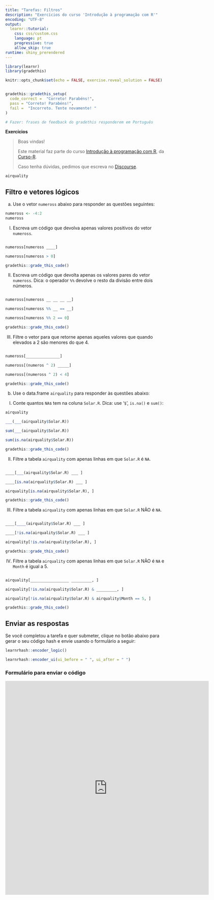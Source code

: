 ```yaml
---
title: "Tarefas: Filtros"
description: "Exercícios do curso 'Introdução à programação com R'"
encoding: "UTF-8"
output: 
  learnr::tutorial:
    css: css/custom.css
    language: pt
    progressive: true
    allow_skip: true
runtime: shiny_prerendered
---
```


```r
library(learnr)
library(gradethis)

knitr::opts_chunk$set(echo = FALSE, exercise.reveal_solution = FALSE)


gradethis::gradethis_setup(
  code_correct =  "Correto! Parabéns!",
  pass = "Correto! Parabéns!",
  fail =  "Incorreto. Tente novamente! "
)

# Fazer: frases de feedback do gradethis responderem em Português

```


**Exercícios**

> Boas vindas! 
>
> Este material faz parte do curso [Introdução à programação com R](https://curso-r.com/cursos/intro-programacao/), da [Curso-R](https://www.curso-r.com/).
>
> Caso tenha dúvidas, pedimos que escreva no [<i class="fab fa-discourse"></i> Discourse](https://discourse.curso-r.com/).


```r
airquality
``` 

## Filtro e vetores lógicos

a) Use o vetor `numeross` abaixo para responder as questões seguintes:

```r
numeross <- -4:2
numeross
```

I) Escreva um código que devolva apenas valores positivos do vetor `numeross`.

```r

```

```r
numeross[numeross ____]
```

```r
numeross[numeross > 0]
```

```r
gradethis::grade_this_code()
```

II) Escreva um código que devolta apenas os valores pares do vetor `numeross`. Dica: o operador `%%` devolve o resto da divisão entre dois números.

```r

```

```r
numeross[numeross __ __ __ __]
```

```r
numeross[numeross %% __ == __]
```

```r
numeross[numeross %% 2 == 0]
```


```r
gradethis::grade_this_code()
```


III) Filtre o vetor para que retorne apenas aqueles valores que quando elevados a 2 são menores do que 4.

```r

```

```r
numeross[_______________]
```

```r
numeross[(numeros ^ 2) _____]
```

```r
numeross[(numeross ^ 2) < 4]
```

```r
gradethis::grade_this_code()
```


b) Use o data.frame `airquality` para responder às questões abaixo:


I) Conte quantos `NA`s tem na coluna `Solar.R`. Dica: use '`$`', `is.na()` e `sum()`:

```r
airquality
```

```r
___(___(airquality$Solar.R))
```


```r
sum(___(airquality$Solar.R))
```

```r
sum(is.na(airquality$Solar.R))
```

```r
gradethis::grade_this_code()
```


II) Filtre a tabela `airquality` com apenas linhas em que `Solar.R` é `NA`.

```r

```

```r
____[___(airquality$Solar.R) ___ ]
```


```r
____[is.na(airquality$Solar.R) ___ ]
```

```r
airquality[is.na(airquality$Solar.R), ]
```

```r
gradethis::grade_this_code()
```

III) Filtre a tabela `airquality` com apenas linhas em que `Solar.R` NÃO é `NA`.

```r

```

```r
____[____(airquality$Solar.R) ___ ]
```


```r
____[!is.na(airquality$Solar.R) ___ ]
```

```r
airquality[!is.na(airquality$Solar.R), ]
```

```r
gradethis::grade_this_code()
```


IV) Filtre a tabela `airquality` com apenas linhas em que `Solar.R` NÃO é `NA` e `Month` é igual a 5.


```r

```

```r
airquality[_________________ _________, ]
```


```r
airquality[!is.na(airquality$Solar.R) & _________, ]
```

```r
airquality[!is.na(airquality$Solar.R) & airquality$Month == 5, ]

```

```r
gradethis::grade_this_code()
```



## Enviar as respostas

Se você completou a tarefa e quer submeter, clique no botão abaixo para gerar o seu código hash e envie usando o formulário a seguir:

```r
learnrhash::encoder_logic()
```

```r
learnrhash::encoder_ui(ui_before = " ", ui_after = " ")
```

### Formulário para enviar o código

<iframe src="https://docs.google.com/forms/d/e/1FAIpQLSd53h-0iVXI9CyPp0g-yQB0yov6ZcadVISUgMRnsEi5k6BnKA/viewform?embedded=true" width="640" height="673" frameborder="0" marginheight="0" marginwidth="0">Carregando…</iframe>

